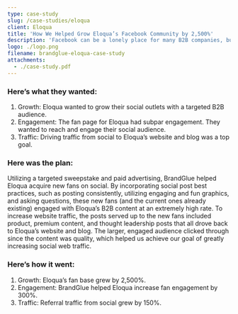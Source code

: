 ```yaml
---
type: case-study
slug: /case-studies/eloqua
client: Eloqua
title: 'How We Helped Grow Eloqua’s Facebook Community by 2,500%'
description: 'Facebook can be a lonely place for many B2B companies, but it doesn’t have to be. The BrandGlue team was approached by Eloqua to help prove this.'
logo: ./logo.png
filename: brandglue-eloqua-case-study
attachments:
  - ./case-study.pdf
---
```


### Here’s what they wanted:

1. Growth: Eloqua wanted to grow their social outlets with a targeted B2B audience.
2. Engagement: The fan page for Eloqua had subpar engagement. They wanted to reach and engage their social audience.
3. Traffic: Driving traffic from social to Eloqua’s website and blog was a top goal.

### Here was the plan:

Utilizing a targeted sweepstake and paid advertising, BrandGlue helped Eloqua acquire new fans on social. By incorporating social post best practices, such as posting consistently, utilizing engaging and fun graphics, and asking questions, these new fans (and the current ones already existing) engaged with Eloqua’s B2B content at an extremely high rate. To increase website traffic, the posts served up to the new fans included product, premium content, and thought leadership posts that all drove back to Eloqua’s website and blog. The larger, engaged audience clicked through since the content was quality, which helped us achieve our goal of greatly increasing social web traffic.

### Here’s how it went:

1. Growth: Eloqua’s fan base grew by 2,500%.
2. Engagement: BrandGlue helped Eloqua increase fan engagement by 300%.
3. Traffic: Referral traffic from social grew by 150%.
